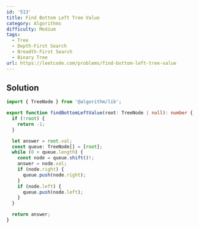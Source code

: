 ```yaml
---
id: '513'
title: Find Bottom Left Tree Value
category: Algorithms
difficulty: Medium
tags:
  - Tree
  - Depth-First Search
  - Breadth-First Search
  - Binary Tree
url: https://leetcode.com/problems/find-bottom-left-tree-value
---
```


## Solution

```typescript showLineNumbers
import { TreeNode } from '@algorithm/lib';

export function findBottomLeftValue(root: TreeNode | null): number {
  if (!root) {
    return -1;
  }

  let answer = root.val;
  const queue: TreeNode[] = [root];
  while (0 < queue.length) {
    const node = queue.shift()!;
    answer = node.val;
    if (node.right) {
      queue.push(node.right);
    }
    if (node.left) {
      queue.push(node.left);
    }
  }

  return answer;
}
```
